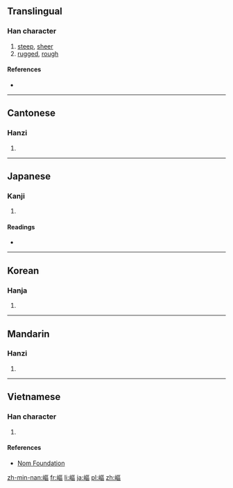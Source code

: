 {{also|岖}}
==Translingual==

===Han character===
{{Han char|rn=46|rad=山|as=11|sn=14|four=2171<sub>6</sub>|canj=山尸口口 (USRR)|ids=⿰[[山]][[區]]}}

# [[steep]], [[sheer]]
# [[rugged]], [[rough]]

====References====
* {{Han ref|kx=0318.430|dkj=08426|dj=0619.100|hdz=10793.090|uh=5D87|ud=23943|bh=B9F2|bd=47602}}

----

==Cantonese==

===Hanzi===
{{yue-hanzi|jyut=[[keoi1]]|y=keui1|sim=岖}}

# {{defn|lang=yue|sort=山11}}

----

==Japanese==

===Kanji===
{{ja-kanji|grade=|rs=山11}}

# {{defn|lang=ja|sort=山11}}

====Readings====
* {{ja-readings|on=[[く]] (ku)|kun=[[けわしい]] (kewashii)}}

----

==Korean==

===Hanja===
{{ko-hanja|hangeul=구|rv=gu|mr=ku}}

# {{defn|lang=ko|sort=山11}}

----

==Mandarin==

===Hanzi===
{{cmn-hanzi|sim=岖|pin=[[qū]] ([[qu1]])|wg=ch'ü<sup>1</sup>}}

# {{defn|lang=cmn|sort=山11}}

----

==Vietnamese==

===Han character===
{{vi-readings|rs=山11| hanviet = khu}}

# {{defn|lang=vi|sort=山11}}

====References====
*[http://nomfoundation.org/common/nom_details.php?codepoint=5d87 Nom Foundation]

[[zh-min-nan:嶇]]
[[fr:嶇]]
[[li:嶇]]
[[ja:嶇]]
[[pl:嶇]]
[[zh:嶇]]
